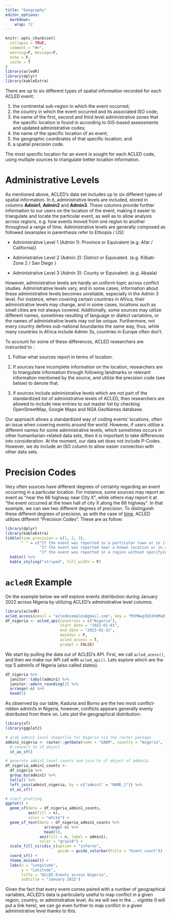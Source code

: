 ```yaml
---
title: "Geography"
editor_options: 
  markdown: 
    wrap: 72
---
```


```r
knitr::opts_chunk$set(
  collapse = TRUE,
  comment = "#>",
  warning=F, message=F,
  echo = F,
  cache = T
)
library(acledR)
library(dplyr)
library(kableExtra)

```

There are up to six different types of spatial information recorded for
each ACLED event:

1.  the continental sub-region in which the event occurred;
2.  the country in which the event occurred and its associated ISO code;
3.  the name of the first, second and third level administrative zones
    that the specific location is found in according to GIS-based
    assessments and updated administrative codes;
4.  the name of the specific location of an event;
5.  the geographic coordinates of that specific location; and
6.  a spatial precision code.

The most specific location for an event is sought for each ACLED code,
using multiple sources to triangulate better location information.

# Administrative Levels

As mentioned above, ACLED's data set includes up to six different types
of spatial information. In it, administrative levels are included,
stored in columns **Admin1**, **Admin2** and **Admin3**. These columns
provide further information to our users on the location of the event,
making it easier to triangulate and locate the particular event, as well
as to allow analysis across regions, e.g. how events moved from one
region to another throughout a range of time. Administrative levels are
generally composed as followed (examples in parenthesis refer to
Ethiopia / US):

-   Administrative Level 1 (Admin 1): Province or Equivalent (e.g. Afar
    / California))

-   Administrative Level 2 (Admin 2): District or Equivalent. (e.g.
    Kilbati-Zone 2 / San Diego )

-   Administrative Level 3 (Admin 3): County or Equivalent. (e.g.
    Abaala)

However, administrative levels are hardly an uniform topic across
conflict studies. Administrative levels vary, and in some cases,
information about these administrative levels becomes unreliable,
especially in the Admin 3 level. For instance, when covering certain
countries in Africa, their administrative levels may change, and in some
cases, locations such as small cities are not always covered.
Additionally, some sources may utilize different names, sometimes
resulting of language or dialect variations, or the names of
administrative levels may not be unique. Furthermore, not every country
defines sub-national boundaries the same way, thus, while many countries
in Africa include Admin 3s, countries in Europe often don't.

To account for some of these differences, ACLED researchers are
instructed to :

1.  Follow what sources report in terms of location.

2.  If sources have incomplete information on the location, researchers
    are to triangulate information through following landmarks or
    relevant information mentioned by the source, and utilize the
    precision code (see below) to denote that.

3.  If sources include administrative levels which are not part of the
    standardized list of administrative levels of ACLED, then
    researchers are allowed to include new entries to out master list by
    checking OpenStreetMap, Google Maps and NGA GeoNames database.

Our approach allows a standardized way of coding events' locations,
often an issue when covering events around the world. However, if users
utilize a different names for some administrative levels, which
sometimes occurs in other humanitarian-related data sets, then it is
important to take differences into consideration. At the moment, our
data set does not include P-Codes. However, we do include an ISO column
to allow easier connection with other data sets.

# Precision Codes

Very often sources have different degrees of certainty regarding an
event occurring in a particular location. For instance, some sources may
report an event as "near the 66 highway near City X", while others may
report it at "the event occurred at the town hall of city X along the 66
highway". In that example, we can see two different degrees of
precision. To distinguish these different degrees of precision, as with
the case of
[time](https://billingtt.github.io/acledR/articles/time.html), ACLED
utilizes different "Precision Codes". These are as follow:

```r
library(dplyr)
library(kableExtra)
tibble(time_precision = c(1, 2, 3),
       " " = c("If the event was reported in a particular town or in its outskirts and coordinates are available", 
               "If the event was reported near a known location or in a small part of a region",
               "If the event was reported in a region without specifying further details")) %>% 
  kable() %>%
  kable_styling("striped", full_width = F)

```

# `acledR` Example

On the example below we will explore events distribution during January
2022 across Nigeria by utilizing ACLED's administrative level columns.

```r
library(acledR)
acled_access(email = "acledexamples@gmail.com", key = "M3PWwg3DIdhHMuDiilp5") #  This is an example, you will need to input your credentials.
df_nigeria <- acled_api(countries = c("Nigeria"),
                        start_date = "2022-01-01",
                        end_date = "2022-01-31",
                        monadic = F,
                        acled_access = T,
                        prompt = FALSE)
```

We start by pulling the data out of ACLED's API. First, we call
`acled_acess()`, and then we make our API call with `acled_api()`. Lets
explore which are the top 5 admin1s of Nigeria (also called states).

```r
df_nigeria %>% 
  janitor::tabyl(admin1) %>% 
  janitor::adorn_rounding(2) %>% 
  arrange(-n) %>% 
  head(5) 

```

As observed by our table, Kaduna and Borno are the two most
conflict-ridden admin1s in Nigeria, however, conflicts appears generally
evenly distributed from there on. Lets plot the geographical
distribution:

```r
library(sf)
library(ggplot2)

# grab admin1 level shapefile for Nigeria via the raster package
admin1_nigeria <- raster::getData(name = "GADM", country = "Nigeria", level = 1) %>% 
  # convert to sf object
  st_as_sf()

# generate admin1 level counts and join to sf object of admin1s
df_nigeria_admin1_counts <-
  df_nigeria %>% 
  group_by(admin1) %>% 
  tally() %>% 
  left_join(admin1_nigeria, by = c("admin1" = "NAME_1")) %>% 
  st_as_sf()

# start plotting
ggplot() +
  geom_sf(data = df_nigeria_admin1_counts, 
          aes(fill = n),
          color = "white") +
  geom_sf_text(data = df_nigeria_admin1_counts %>% 
                 arrange(-n) %>% 
                 head(5), 
               aes(fill = n, label = admin1),
               color = "gray10") +
  scale_fill_viridis_c(option = "inferno",
                       guide = guide_colorbar(title = "Event count")) +
  coord_sf() +
  theme_minimal() +
  labs(x = "Longitude",
       y = "Latitude", 
       title = "ACLED Events across Nigeria",
       subtitle = "January 2022")

```

Given the fact that every event comes paired with a number of
geographical variables, ACLED's data is particularly useful to map
conflict in a given region, country, or administrative level. As we will
see in the ... vignitte (I will put a link here), we can go even further
to map conflict in a given administrative level thanks to this.
